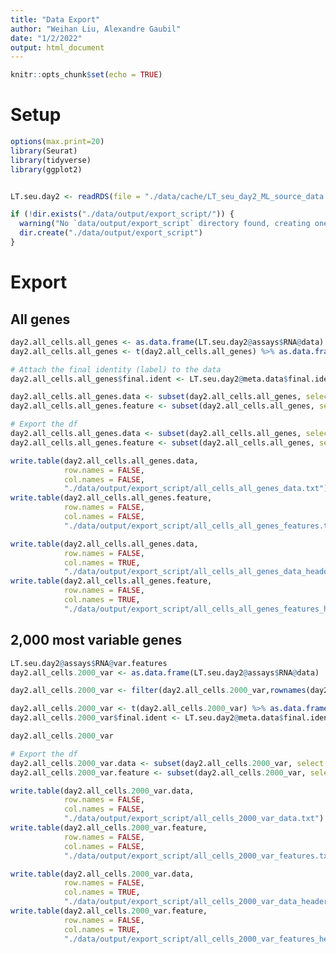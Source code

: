 ```yaml
---
title: "Data Export"
author: "Weihan Liu, Alexandre Gaubil"
date: "1/2/2022"
output: html_document
---
```


```r
knitr::opts_chunk$set(echo = TRUE)
```

# Setup

```r
options(max.print=20)
library(Seurat)
library(tidyverse)
library(ggplot2)


LT.seu.day2 <- readRDS(file = "./data/cache/LT_seu_day2_ML_source_data.rds")

if (!dir.exists("./data/output/export_script/")) {
  warning("No `data/output/export_script` directory found, creating one now...")
  dir.create("./data/output/export_script")
}
```

# Export

## All genes

```r
day2.all_cells.all_genes <- as.data.frame(LT.seu.day2@assays$RNA@data)
day2.all_cells.all_genes <- t(day2.all_cells.all_genes) %>% as.data.frame()

# Attach the final identity (label) to the data
day2.all_cells.all_genes$final.ident <- LT.seu.day2@meta.data$final.ident

day2.all_cells.all_genes.data <- subset(day2.all_cells.all_genes, select = -c(final.ident))
day2.all_cells.all_genes.feature <- subset(day2.all_cells.all_genes, select = c(final.ident))

# Export the df
day2.all_cells.all_genes.data <- subset(day2.all_cells.all_genes, select = -c(final.ident))
day2.all_cells.all_genes.feature <- subset(day2.all_cells.all_genes, select = c(final.ident))

write.table(day2.all_cells.all_genes.data,
            row.names = FALSE,
            col.names = FALSE,
            "./data/output/export_script/all_cells_all_genes_data.txt")
write.table(day2.all_cells.all_genes.feature,
            row.names = FALSE,
            col.names = FALSE,
            "./data/output/export_script/all_cells_all_genes_features.txt")

write.table(day2.all_cells.all_genes.data,
            row.names = FALSE,
            col.names = TRUE,
            "./data/output/export_script/all_cells_all_genes_data_headers.txt")
write.table(day2.all_cells.all_genes.feature,
            row.names = FALSE,
            col.names = TRUE,
            "./data/output/export_script/all_cells_all_genes_features_headers.txt")
```

## 2,000 most variable genes

```r
LT.seu.day2@assays$RNA@var.features
day2.all_cells.2000_var <- as.data.frame(LT.seu.day2@assays$RNA@data)

day2.all_cells.2000_var <- filter(day2.all_cells.2000_var,rownames(day2.all_cells.2000_var) %in% LT.seu.day2@assays$RNA@var.features)

day2.all_cells.2000_var <- t(day2.all_cells.2000_var) %>% as.data.frame()
day2.all_cells.2000_var$final.ident <- LT.seu.day2@meta.data$final.ident

day2.all_cells.2000_var

# Export the df
day2.all_cells.2000_var.data <- subset(day2.all_cells.2000_var, select = -c(final.ident))
day2.all_cells.2000_var.feature <- subset(day2.all_cells.2000_var, select = c(final.ident))

write.table(day2.all_cells.2000_var.data,
            row.names = FALSE,
            col.names = FALSE,
            "./data/output/export_script/all_cells_2000_var_data.txt")
write.table(day2.all_cells.2000_var.feature,
            row.names = FALSE,
            col.names = FALSE,
            "./data/output/export_script/all_cells_2000_var_features.txt")

write.table(day2.all_cells.2000_var.data,
            row.names = FALSE,
            col.names = TRUE,
            "./data/output/export_script/all_cells_2000_var_data_headers.txt")
write.table(day2.all_cells.2000_var.feature,
            row.names = FALSE,
            col.names = TRUE,
            "./data/output/export_script/all_cells_2000_var_features_headers.txt")
```